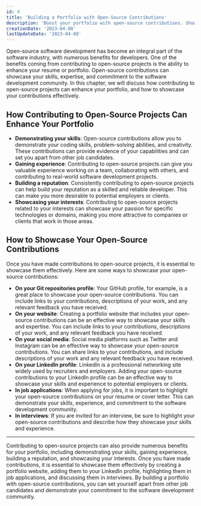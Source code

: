 ```yaml
---
id: 4
title: 'Building a Portfolio with Open-Source Contributions'
description: 'Boost your portfolio with open-source contributions. Showcase your skills, expertise and commitment. Learn how to highlight contributions effectively here.'
creationDate: '2023-04-08'
lastUpdateDate: '2023-04-08'
---
```

<p class="lead">Open-source software development has become an integral part of the software industry, with numerous benefits for developers. One of the benefits coming from contributing to open-source projects is the ability to enhance your resume or portfolio. Open-source contributions can showcase your skills, expertise, and commitment to the software development community. In this chapter, we will discuss how contributing to open-source projects can enhance your portfolio, and how to showcase your contributions effectively.</p>

## How Contributing to Open-Source Projects Can Enhance Your Portfolio
          
- <strong>Demonstrating your skills</strong>: Open-source contributions allow you to demonstrate your coding skills, problem-solving abilities, and creativity. These contributions can provide evidence of your capabilities and can set you apart from other job candidates.
- <strong>Gaining experience</strong>: Contributing to open-source projects can give you valuable experience working on a team, collaborating with others, and contributing to real-world software development projects.
- <strong>Building a reputation</strong>: Consistently contributing to open-source projects can help build your reputation as a skilled and reliable developer. This can make you more desirable to potential employers or clients.
- <strong>Showcasing your interests</strong>: Contributing to open-source projects related to your interests can showcase your passion for specific technologies or domains, making you more attractive to companies or clients that work in those areas.

## How to Showcase Your Open-Source Contributions
          
Once you have made contributions to open-source projects, it is essential to showcase them effectively. Here are some ways to showcase your open-source contributions:

- <strong>On your Git repositories profile</strong>: Your GitHub profile, for example, is a great place to showcase your open-source contributions. You can include links to your contributions, descriptions of your work, and any relevant feedback you have received.
- <strong>On your website</strong>: Creating a portfolio website that includes your open-source contributions can be an effective way to showcase your skills and expertise. You can include links to your contributions, descriptions of your work, and any relevant feedback you have received.
- <strong>On your social media</strong>: Social media platforms such as Twitter and Instagram can be an effective way to showcase your open-source contributions. You can share links to your contributions, and include descriptions of your work and any relevant feedback you have received.
- <strong>On your LinkedIn profile</strong>: LinkedIn is a professional networking site widely used by recruiters and employers. Adding your open-source contributions to your LinkedIn profile can be an effective way to showcase your skills and experience to potential employers or clients.
- <strong>In job applications</strong>: When applying for jobs, it is important to highlight your open-source contributions on your resume or cover letter. This can demonstrate your skills, experience, and commitment to the software development community.
- <strong>In interviews</strong>: If you are invited for an interview, be sure to highlight your open-source contributions and describe how they showcase your skills and experience.

<hr/>

<p class="lead">Contributing to open-source projects can also provide numerous benefits for your portfolio, including demonstrating your skills, gaining experience, building a reputation, and showcasing your interests. Once you have made contributions, it is essential to showcase them effectively by creating a portfolio website, adding them to your LinkedIn profile, highlighting them in job applications, and discussing them in interviews. By building a portfolio with open-source contributions, you can set yourself apart from other job candidates and demonstrate your commitment to the software development community.</p>
